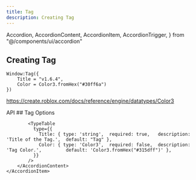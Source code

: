 ```yaml
---
title: Tag
description: Creating Tag
---
```



  Accordion,
  AccordionContent,
  AccordionItem,
  AccordionTrigger,
} from "@/components/ui/accordion"



## Creating Tag
```luau
Window:Tag({
    Title = "v1.6.4",
    Color = Color3.fromHex("#30ff6a")
})
```

https://create.roblox.com/docs/reference/engine/datatypes/Color3



<Accordion type="single"  collapsible>
    <AccordionItem value="item-1">
        <AccordionTrigger>API</AccordionTrigger>
        <AccordionContent>
            ## Tag Options
            
            <TypeTable
              type={{
                Title: { type: 'string',  required: true,   description: 'Title of the Tag.',  default: "Tag" },
                Color: { type: 'Color3',  required: false,  description: 'Tag Color.',         default: 'Color3.fromHex("#315dff")' },
              }}
            />
        </AccordionContent>
    </AccordionItem>
</Accordion>
